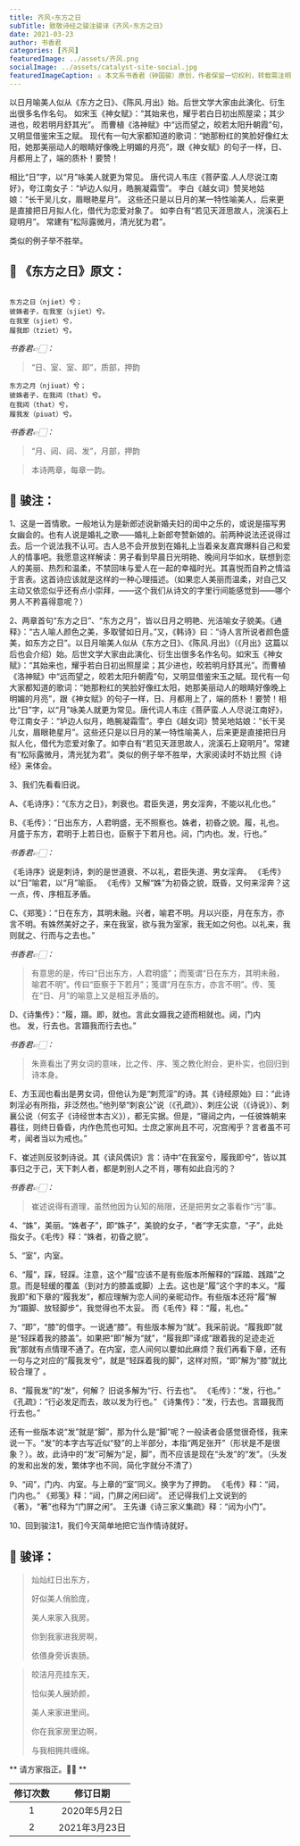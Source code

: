 ```yaml
---
title: 齐风∘东方之日
subTitle: 致敬诗经之骏注骏译《齐风∘东方之日》 
date: 2021-03-23 
author: 书香君
categories: [齐风]
featuredImage: ../assets/齐风.png
socialImage: ../assets/catalyst-site-social.jpg
featuredImageCaption: ⚠️️ 本文系书香君（钟国骏）原创，作者保留一切权利，转载需注明出处。
---
```


以日月喻美人似从《东方之日》、《陈风.月出》始。后世文学大家由此演化、衍生出很多名作名句。
如宋玉《神女赋》：“其始来也，耀乎若白日初出照屋梁；其少进也，皎若明月舒其光”。
而曹植《洛神赋》中“远而望之，皎若太阳升朝霞”句，又明显借鉴宋玉之赋。
现代有一句大家都知道的歌词：“她那粉红的笑脸好像红太阳，她那美丽动人的眼睛好像晚上明媚的月亮”，跟《神女赋》的句子一样，日、月都用上了，端的质朴！要赞！

相比“日”字，以“月”咏美人就更为常见。
唐代词人韦庄《菩萨蛮.人人尽说江南好》，夸江南女子：“垆边人似月，皓腕凝霜雪”。
李白《越女词》赞吴地姑娘：“长干吴儿女，眉眼艳星月”。
这些还只是以日月的某一特性喻美人，后来更是直接把日月拟人化，借代为恋爱对象了。
如李白有“若见天涯思故人，浣溪石上窥明月”。
常建有“松际露微月，清光犹为君”。

类似的例子举不胜举。

## 🌼 《东方之日》原文：
```

东方之日（njiet）兮；
彼姝者子，在我室（sjiet）兮。
在我室（sjiet）兮，
履我即（tziet）兮。

```
*书香君👉🏻：* 

> “日、室、室、即”，质部，押韵

```
东方之月（njiuat）兮；
彼姝者子，在我闼（that）兮。
在我闼（that）兮，
履我发（piuat）兮。

```
*书香君👉🏻：* 

> “月、闼、闼、发”，月部，押韵

> 本诗两章，每章一韵。

## 🍁️ 骏注：

1、这是一首情歌。一般地认为是新郎述说新婚夫妇的闺中之乐的，或说是描写男女幽会的。也有人说是婚礼之歌——婚礼上新郎夸赞新娘的。前两种说法还说得过去。后一个说法我不认可。古人总不会开放到在婚礼上当着亲友嘉宾爆料自己和爱人的情事吧。我愿意这样解读：男子看到早晨日光明艳、晚间月华如水，联想到恋人的美丽、热烈和温柔，不禁回味与爱人在一起的幸福时光。其喜悦而自矜之情溢于言表。这首诗应该就是这样的一种心理描述。（如果恋人美丽而温柔，对自己又主动又依恋似乎还有点小崇拜，——这个我们从诗文的字里行间能感觉到——哪个男人不矜喜得意呢？）

2、两章首句“东方之日”、“东方之月”，皆以日月之明艳、光洁喻女子貌美。《通释》：“古人喻人颜色之美，多取譬如日月。”又，《韩诗》曰：“诗人言所说者颜色盛美，如东方之日”。以日月喻美人似从《东方之日》、《陈风.月出》（《月出》这篇以后也会介绍）始。后世文学大家由此演化、衍生出很多名作名句。如宋玉《神女赋》：“其始来也，耀乎若白日初出照屋梁；其少进也，皎若明月舒其光”。而曹植《洛神赋》中“远而望之，皎若太阳升朝霞”句，又明显借鉴宋玉之赋。现代有一句大家都知道的歌词：“她那粉红的笑脸好像红太阳，她那美丽动人的眼睛好像晚上明媚的月亮”，跟《神女赋》的句子一样，日、月都用上了，端的质朴！要赞！相比“日”字，以“月”咏美人就更为常见。唐代词人韦庄《菩萨蛮.人人尽说江南好》，夸江南女子：“垆边人似月，皓腕凝霜雪”。李白《越女词》赞吴地姑娘：“长干吴儿女，眉眼艳星月”。这些还只是以日月的某一特性喻美人，后来更是直接把日月拟人化，借代为恋爱对象了。如李白有“若见天涯思故人，浣溪石上窥明月”。常建有“松际露微月，清光犹为君”。类似的例子举不胜举，大家阅读时不妨比照《诗经》来体会。

3、我们先看看旧说。

A、《毛诗序》：“《东方之日》，刺衰也。君臣失道，男女淫奔，不能以礼化也。”

B、《毛传》：“日出东方，人君明盛，无不照察也。姝者，初昏之貌。履，礼也。月盛于东方，君明于上若日也，臣察于下若月也。闼，门内也。发，行也。”

*书香君👉🏻：* 

> 
《毛诗序》说是刺诗，刺的是世道衰、不以礼，君臣失道、男女淫奔。
《毛传》以“日”喻君，以“月”喻臣。
《毛传》又解“姝”为初昏之貌，既昏，又何来淫奔？这一点，传、序相互矛盾。

C、《郑笺》：“日在东方，其明未融。兴者，喻君不明。月以兴臣，月在东方，亦言不明。有姝然美好之子，来在我室，欲与我为室家，我无如之何也。以礼来，我则就之、行而与之去也。”

*书香君👉🏻：* 

> 有意思的是，传曰“日出东方，人君明盛”；而笺谓“日在东方，其明未融，喻君不明”。传曰“臣察于下若月”；笺谓“月在东方，亦言不明”。传、笺在“日、月”的喻意上又是相互矛盾的。

D、《诗集传》：“履，蹑。即，就也。言此女蹑我之迹而相就也。闼，门内也。 发，行去也。言蹑我而行去也。”

*书香君👉🏻：* 

> 朱熹看出了男女词的意味，比之传、序、笺之教化附会，更朴实，也回归到诗本身。

E、方玉润也看出是男女词，但他认为是“刺荒淫”的诗。其《诗经原始》曰：“此诗刺淫必有所指，非泛然也。”他列举“刺哀公”说（《孔疏》）、刺庄公说（《诗说》）、刺襄公说（何玄子《诗经世本古义》），都无实据。但是，“寝闼之内，一任彼姝朝来暮往，则终日昏昏，内作色荒也可知。士庶之家尚且不可，况宫闱乎？言者虽不可考，闻者当以为戒也。”

F、崔述则反驳刺诗说。其《读风偶识》言：诗中“在我室兮，履我即兮”，皆以其事归之于己，天下刺人者，都是刺别人之不肖，哪有如此自污的？

*书香君👉🏻：* 

> 崔述说得有道理，虽然他因为认知的局限，还是把男女之事看作“污”事。

4、“姝”，美丽。“姝者子”，即“姝子”，美貌的女子，“者”字无实意，“子”，此处指女子。《毛传》释：“姝者，初昏之貌”。

5、“室”，内室。

6、“履”，踩，轻踩。注意，这个“履”应该不是有些版本所解释的“踩踏、践踏”之意。而是轻缓的覆盖（到对方的膝盖或脚）上去。这也是“履”这个字的本义。“履我即”和下章的“履我发”，都应理解为恋人间的亲昵动作。有些版本还将“履”解为“蹑脚、放轻脚步”，我觉得也不太妥。
而《毛传》释：“履，礼也。”

7、“即”，“膝”的借字。一说通“膝”。有些版本解为“就”。我采前说。“履我即”就是“轻踩着我的膝盖”。如果把“即”解为“就”，“履我即”译成“跟着我的足迹走近我”那就有点情理不通了。在内室，恋人间何以要如此麻烦？我们再看下章，还有一句与之对应的“履我发兮”，就是“轻踩着我的脚”，这样对照，“即”解为“膝”就比较合理了 。

8、“履我发”的“发”，何解？
旧说多解为“行、行去也”。
《毛传》：“发，行也。”
《孔疏》：“行必发足而去，故以发为行也。”
《诗集传》：“发，行去也。言蹑我而行去也。”

还有一些版本说“发”就是“脚”，那为什么是“脚”呢？一般读者会感觉很奇怪，我来说一下。“发”的本字古写近似“發”的上半部分，本指“两足张开”（形状是不是很象？）。故，此诗中的“发”可解为“足，脚”，而不应该是现在“头发”的“发”。（头发的发和出发的发，繁体字也不同，简化字就分不清了）

9、“闼”，门内、内室。与上章的“室”同义。换字为了押韵。
《毛传》释：“闼，门内也。”
《郑笺》释：“闼，门屏之闲曰闼”。
还记得我们上文说到的《著》，“著”也释为“门屏之闲”。
王先谦《诗三家义集疏》释：“闼为小门”。

10、回到骏注1，我们今天简单地把它当作情诗就好。

## 🍁️ 骏译：

> 灿灿红日出东方，
> 
> 好似美人俏脸庞，
> 
> 美人来家入我房。
> 
> 你到我家进我房啊，
> 
> 依偎身旁诉衷肠。

> 皎洁月亮挂东天，
> 
> 恰似美人展娇颜，
> 
> 美人来家进里间。
> 
> 你在我家房里边啊，
> 
> 与我相拥共缠绵。

** 请方家指正。🙏🏻 **

| 修订次数      | 修订日期 | 
|   :----: |    :----:   | 
| 1    | 2020年5月2日       | 
| 2    | 2021年3月23日       | 
